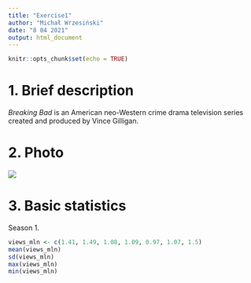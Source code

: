 ```yaml
---
title: "Exercise1"
author: "Michał Wrzesiński"
date: "8 04 2021"
output: html_document
---
```


```r
knitr::opts_chunk$set(echo = TRUE)
```

# 1. Brief description
*Breaking Bad* is an American neo-Western crime drama television series created and produced by Vince Gilligan. 

# 2. Photo
![](images/breaking_bad.jpg)

# 3. Basic statistics
Season 1.

```r
views_mln <- c(1.41, 1.49, 1.08, 1.09, 0.97, 1.07, 1.5)
mean(views_mln)
sd(views_mln)
max(views_mln)
min(views_mln)
```


